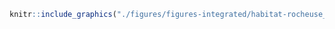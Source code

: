 <!-- #### Habitats - Rocheux sans falaise {-} -->


<!-- -------------------------------------------------- -->

```r
knitr::include_graphics("./figures/figures-integrated/habitat-rocheuse_sans_falaise.png")
```

<br>
